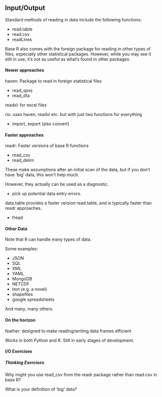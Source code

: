 ## Input/Output


Standard methods of reading in data include the following functions:

- <span class="func">read.table</span>
- <span class="func">read.csv</span>
- <span class="func">readLines</span>

Base R also comes with the <span class="pack">foreign</span> package for reading in other types of files, especially other statistical packages. However, while you may see it still in use, it's not as useful as what's found in other packages.


#### Newer approaches

<span class="pack">haven</span>: Package to read in foreign statistical files

  - <span class="func">read_spss</span>
  - <span class="func">read_dta</span>

<span class="pack">readxl</span>: for excel files

<span class="pack">rio</span>: uses haven, readxl etc. but with just two functions for everything

- <span class="func">import</span>, <span class="func">export</span> (also <span class="func">convert</span>)


#### Faster approaches

<span class="pack">readr</span>: Faster versions of base R functions

  - <span class="func">read_csv</span>
  - <span class="func">read_delim</span>

These make assumptions after an initial scan of the data, but if you don't have 'big' data, this won't help much.

However, they actually can be used as a diagnostic.

  - pick up potential data entry errors.


<span class="pack">data.table</span> provides a faster version <span class="func">read.table</span>, and is typically faster than <span class="pack">readr</span> approaches.

  - <span class="func">fread</span>




#### Other Data

Note that R can handle many types of data.

Some examples:

- JSON
- SQL
- XML
- YAML
- MongoDB
- NETCDF
- text (e.g. a novel)
- shapefiles
- google spreadsheets

And many, many others.


#### On the horizon
 
<span class="pack">feather</span>: designed to make reading/writing data frames efficient

Works in both Python and R. Still in early stages of development.


#### **I/O Exercises**

##### Thinking Exercises

Why might you use <span class="func">read_csv</span> from the <span class="pack">readr</span> package rather than <span class="func">read.csv</span> in base R?

What is your definition of 'big' data?